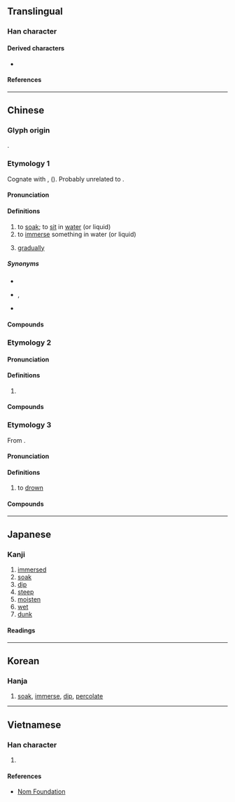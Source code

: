{{character info}}
{{character info|0x2F904}}
==Translingual==

===Han character===
{{Han char|rn=85|rad=水|as=07|sn=10|four=37147|canj=ESME|ids=⿰氵𠬶}}

====Derived characters====
* {{l|mul|[[𠺸]], [[𢟖]], [[寖]], [[蓡]], [[䆮]], [[𩅕]], [[薓]], [[寖]], [[𡩻]], [[𡫏]], [[䆮]], [[𥧲]]}}

====References====
{{Han ref|kx=0625.150|dkj=17505|dj=1027.010|hdz=31635.040|uh=6D78}}
{{Han ref|uh=2F904}}

----

==Chinese==

===Glyph origin===
{{Han etym}}
{{Han compound|水|𡩠|ls=psc|c1=s|c2=p}}.

===Etymology 1===
{{zh-forms|alt=濅,寖,𥧲,𣹰,㴆,䆮,𣹦}}
Cognate with {{cog|my|စိမ်||to steep; to soak}}, {{cog|my|စိမ့်||to seep; to ooze}} ({{zh-ref|Schuessler, 2007}}). Probably unrelated to {{och-l|沉}}.

====Pronunciation====
{{zh-pron
|m=jìn
|m-s=
|c=zam3
|c-t=dim1
|g=
|h=pfs=chim;gd=jim4
|j=
|mb=
|md=céng
|mn=chìm
|mn-t=zim3
|w=
|x=
|mc=2
|oc=1
|cat=v,adv
}}

====Definitions====
{{zh-hanzi}}

# to [[soak]]; to [[sit]] in [[water]] (or liquid)
# to [[immerse]] something in water (or liquid)
# {{lb|zh|literary}} [[gradually]]

=====Synonyms=====
* {{s|to soak}}
{{zh-syn-saurus|浸泡}}
* {{s|to immerse}} {{zh-l|滲入}}, {{zh-l|滲透}}
* {{s|gradually}}
{{zh-syn-saurus|逐步}}

====Compounds====
{{zh-der|浸水|受浸|巨浸|浸信會|浸種|浸漸|浸蝕|浸製|浸劑|浸禮|浸微|浸染|浸微浸消|浸泡|浸濕|沉浸|濕浸浸|浸漬|浸潤之譖|浸透|浸膏|浸禮會|浸潤|浸浴|浸入|浸死|施浸}}

===Etymology 2===
{{zh-forms|alt=濅,寖,𥧲,𣹰,㴆,䆮,𣹦}}
{{rfe|zh}}

====Pronunciation====
{{zh-pron
|m=jìn,qīn,1nb=standard in Mainland and Taiwan,2nb=literary variant
|c=cam1,zam3
|mc=1
|oc=2
|cat=v
}}

====Definitions====
{{zh-hanzi}}

# {{zh-used2|c}}

====Compounds====
{{zh-der|浸凌|浸潯|浸淫|浸漁|浸潭|浸蠹}}

===Etymology 3===
{{zh-forms|alt=沉}}

From {{ltc-l|沉|tr=ɖˠiɪm<sup>H</sup>}}.

====Pronunciation====
{{zh-pron
|c=zam6
|c-t=zim5
|cat=v
}}

====Definitions====
{{zh-hanzi}}

# {{lb|zh|Cantonese}} to [[drown]]

====Compounds====
{{zh-der|浸死|浸嚫}}

{{zh-cat|Intermediate}}

----

==Japanese==
{{ja-kanji forms|k=y}}

===Kanji===
{{ja-kanji|grade=c|rs=水07}}

# [[immersed]]
# [[soak]]
# [[dip]]
# [[steep]]
# [[moisten]]
# [[wet]]
# [[dunk]]

====Readings====
{{ja-readings
|goon=しん<しむ
|kanon=しん<しむ
|kun=ひた-す, ひた-る, やや
}}

----

==Korean==

===Hanja===
{{ko-hanja|hangeul=침|eumhun=|rv=chim|mr=ch'im|y=chim}}

# [[soak]], [[immerse]], [[dip]], [[percolate]]

----

==Vietnamese==

===Han character===
{{vi-readings|rs=水07|reading=tắm, rẫm, tẩm, thấm, thâm, trẫm, tẳm}}

# {{rfdef|vi|sort=水07}}

====References====
* [http://nomfoundation.org/common/nom_details.php?codepoint=6D78 Nom Foundation]